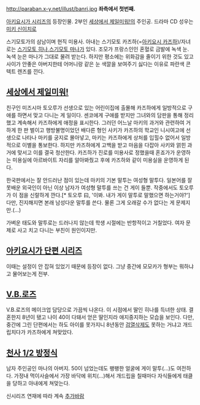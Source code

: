 http://paraban.x-y.net/illust/banri.jpg
'''좌측에서 첫번째.'''

[[아키요시가 시리즈]]의 등장인물. 2부인 [[세상에서 제일미워!]]의 주인공. 드라마 CD 성우는 [[미키 신이치로]]

스기모토가의 삼남이며 현직 미용사. 아내는 스기모토 카즈하(=[[아키요시 카즈하]])/자녀로는 [[스기모토 히나]],[[스기모토 마나]]가 있다.
조모가 프랑스인인 혼혈로 금발에 녹색 눈. 녹색 눈은 마나가 그대로 물려 받는다. 하지만 평소에는 위화감을 줄이기 위한 것도 있고 사이가 안좋은 아버지한테 어머니랑 같은 눈 색깔을 보여주기 싫다는 이유로 파란색 콘텍트 렌즈를 낀다.


== [[세상에서 제일미워!]] ==
친구인 미즈시마 토오루가 선생으로 있는 어린이집에 출몰해 카즈하에게 일방적으로 구애를 하면서 맞고 다니는 게 일이다. 센코에게 구애를 받지만 그녀와의 담판을 통해 정리했고 계속해서 카즈하에게 애정을 표시한다. 그러던 어느날 마키의 과거와 관련하여 거하게 한 판 벌이고 행방불명이었던 배다른 형인 사키가 카즈하의 학교인 니시여고에 선생으로 나타나 마키를 궁지로 몰아넣고, 마키는 카즈하에게 상처를 입힐수 없어서 일방적으로 이별을 통보한다. 하지만 카즈하에게 고백을 받고 마음을 다잡아 사키와 얽힌 과거에 맞서고 이를 결국 청산한다.
카즈하가 진로를 미용사로 정했을때 혼죠가가 운영하는 미용실에 아르바이트 자리를 알아봐줬고 후에 카즈하와 같이 미용실을 운영하게 된다.

한국판에서는 잘 안드러난 점이 있는데 마키의 기본 말투는 여성형 말투다. 일본어를 잘못배운 외국인이 아닌 이상 남자가 여성형 말투를 쓰는 건 게이 들뿐. 작중에서도 토오루가 이 점을 신랄하게 깐다.[* 토오루 曰, '이봐. 내가 게이 말투로 말했으면 하는거야?'] 다만, 진지해지면 본래 남성다운 말투를 쓴다. 물론 그게 오래갈 수가 없다는 게 문제지만.(...)

가벼운 태도와 말투로는 드러나지 않는데 학생 시절에는 반항적이고 거칠었다. 여자 문제로 사고 치고 다니는 부친이 원인이지만.

== [[아키요시가 단편 시리즈]] ==
이때는 설정이 안 잡혀 있었기 때문에 등장이 없다. 그냥 중간에 모모카가 형부는 뭐하냐고 물어보는게 전부.

== [[V.B.로즈]] ==
V.B.로즈의 메이크업 담당으로 가끔씩 나온다. 이 시점에서 딸인 히나를 득녀한 상태. 결혼한지 8년이 됐고 나이 40이 다돼서 얻은 딸인지라 애지중지하는 모습을 보인다. 다만, 중간에 그린 단편에서는 하도 아이를 못가지니  8년동안 [[검열삭제]]도 못하는 거냐고 개드립치다가 카즈하에게 쳐맞았다.

== [[천사 1/2 방정식]] ==
남자 주인공인 마나의 아버지. 50이 넘었는데도 팽팽한 얼굴에 게이 말투(...)도 여전하다. 가정내 먹이사슬에서 가장 바닥에 위치(...)해서 개드립을 칠때마다 자식들에게 태클을 당하고 아내에게 쳐맞는다.


신시리즈 연재에 따라 계속 [[추가바람]]
